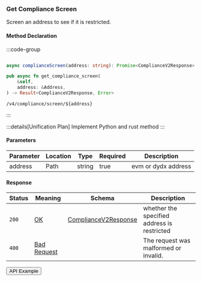 
### Get Compliance Screen

Screen an address to see if it is restricted.

#### Method Declaration

:::code-group

```python [Python]

```


```typescript [TypeScript]
async complianceScreen(address: string): Promise<ComplianceV2Response>
```

```rust [Rust]
pub async fn get_compliance_screen(
    &self,
    address: &Address,
) -> Result<ComplianceV2Response, Error>
```

```url
/v4/compliance/screen/${address}
```

:::

:::details[Unification Plan]
Implement Python and rust method
:::

#### Parameters

| Parameter | Location | Type   | Required | Description         |
| --------- | -------- | ------ | -------- | ------------------- |
| address   | Path     | string | true     | evm or dydx address |

#### Response

| Status | Meaning       | Schema                 | Description                                 |
| ------ | ------------- | ---------------------- | ------------------------------------------- |
| `200`  | [OK]          | [ComplianceV2Response] | whether the specified address is restricted |
| `400`  | [Bad Request] |                        | The request was malformed or invalid.       |

<Button href="https://indexer.v4testnet.dydx.exchange/v4/compliance/screen/dydx14zzueazeh0hj67cghhf9jypslcf9sh2n5k6art">
  API Example
</Button>

[OK]: /types/ok
[ComplianceV2Response]: /types/compliance_v2_response
[Bad Request]: /types/bad-request

